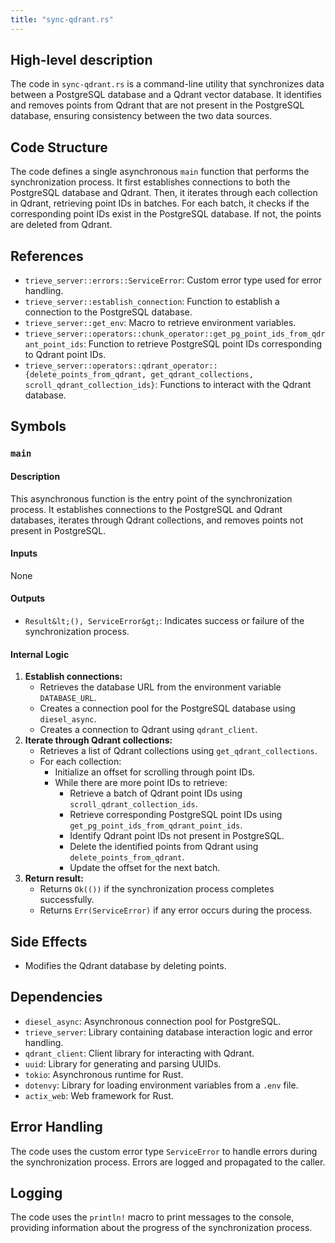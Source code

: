```yaml
---
title: "sync-qdrant.rs"
---
```


## High-level description
The code in `sync-qdrant.rs` is a command-line utility that synchronizes data between a PostgreSQL database and a Qdrant vector database. It identifies and removes points from Qdrant that are not present in the PostgreSQL database, ensuring consistency between the two data sources.

## Code Structure
The code defines a single asynchronous `main` function that performs the synchronization process. It first establishes connections to both the PostgreSQL database and Qdrant. Then, it iterates through each collection in Qdrant, retrieving point IDs in batches. For each batch, it checks if the corresponding point IDs exist in the PostgreSQL database. If not, the points are deleted from Qdrant.

## References
- `trieve_server::errors::ServiceError`: Custom error type used for error handling.
- `trieve_server::establish_connection`: Function to establish a connection to the PostgreSQL database.
- `trieve_server::get_env`: Macro to retrieve environment variables.
- `trieve_server::operators::chunk_operator::get_pg_point_ids_from_qdrant_point_ids`: Function to retrieve PostgreSQL point IDs corresponding to Qdrant point IDs.
- `trieve_server::operators::qdrant_operator::{delete_points_from_qdrant, get_qdrant_collections, scroll_qdrant_collection_ids}`: Functions to interact with the Qdrant database.

## Symbols

### `main`
#### Description
This asynchronous function is the entry point of the synchronization process. It establishes connections to the PostgreSQL and Qdrant databases, iterates through Qdrant collections, and removes points not present in PostgreSQL.

#### Inputs
None

#### Outputs
- `Result&lt;(), ServiceError&gt;`: Indicates success or failure of the synchronization process.

#### Internal Logic
1. **Establish connections:**
    - Retrieves the database URL from the environment variable `DATABASE_URL`.
    - Creates a connection pool for the PostgreSQL database using `diesel_async`.
    - Creates a connection to Qdrant using `qdrant_client`.
2. **Iterate through Qdrant collections:**
    - Retrieves a list of Qdrant collections using `get_qdrant_collections`.
    - For each collection:
        - Initialize an offset for scrolling through point IDs.
        - While there are more point IDs to retrieve:
            - Retrieve a batch of Qdrant point IDs using `scroll_qdrant_collection_ids`.
            - Retrieve corresponding PostgreSQL point IDs using `get_pg_point_ids_from_qdrant_point_ids`.
            - Identify Qdrant point IDs not present in PostgreSQL.
            - Delete the identified points from Qdrant using `delete_points_from_qdrant`.
            - Update the offset for the next batch.
3. **Return result:**
    - Returns `Ok(())` if the synchronization process completes successfully.
    - Returns `Err(ServiceError)` if any error occurs during the process.

## Side Effects
- Modifies the Qdrant database by deleting points.

## Dependencies
- `diesel_async`: Asynchronous connection pool for PostgreSQL.
- `trieve_server`: Library containing database interaction logic and error handling.
- `qdrant_client`: Client library for interacting with Qdrant.
- `uuid`: Library for generating and parsing UUIDs.
- `tokio`: Asynchronous runtime for Rust.
- `dotenvy`: Library for loading environment variables from a `.env` file.
- `actix_web`: Web framework for Rust.

## Error Handling
The code uses the custom error type `ServiceError` to handle errors during the synchronization process. Errors are logged and propagated to the caller.

## Logging
The code uses the `println!` macro to print messages to the console, providing information about the progress of the synchronization process.
